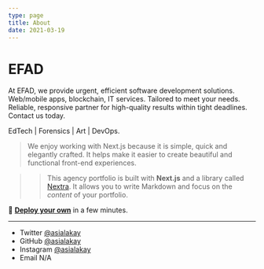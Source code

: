 ```yaml
---
type: page
title: About
date: 2021-03-19
---
```


# EFAD

At EFAD, we provide urgent, efficient software development solutions. Web/mobile apps, blockchain, IT services. Tailored to meet your needs. Reliable, responsive partner for high-quality results within tight deadlines. Contact us today.

EdTech | Forensics | Art | DevOps. 


>We enjoy working with Next.js because it is simple, quick and elegantly crafted. It helps make it easier to create beautiful and functional front-end experiences.

>>This agency portfolio is built with **Next.js** and a library called [Nextra](https://nextra.vercel.app/). It allows you to write Markdown and focus on the _content_ of your portfolio.



👾
[**Deploy your own**](https://vercel.com/new/clone?demo-title=Portfolio+Starter+Kit&demo-description=Easily+create+a+portfolio+with+Next.js+and+Markdown.&demo-url=https%3A%2F%2Fdemo.vercel.blog%2F&demo-image=%2F%2Fimages.ctfassets.net%2Fe5382hct74si%2F2aC4eHLrOKmT4fnLfoNGK2%2F14b1e6bbe598ec023ffe85001d31e634%2FCleanShot_2022-04-11_at_23.12.01.png&project-name=Portfolio+Starter+Kit&repository-name=portfolio-starter-kit&repository-url=https%3A%2F%2Fgithub.com%2Fvercel%2Fnextjs-portfolio-starter&from=templates&skippable-integrations=1&teamCreateStatus=hidden) in a few minutes.

---

- Twitter [@asialakay](https://twitter.com/yourname)
- GitHub [@asialakay](https://github.com/yourname)
- Instagram [@asialakay](https://instagram.com/yourname)
- Email N/A
